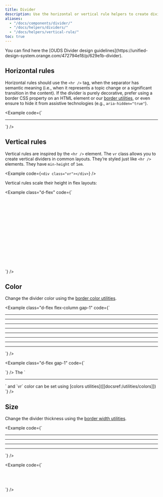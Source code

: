 ```yaml
---
title: Divider
description: Use the horizontal or vertical rule helpers to create dividers. A divider can be used to visually structure an interface by clearly separating content sections.
aliases:
  - "/docs/components/divider/"
  - "/docs/helpers/dividers/"
  - "/docs/helpers/vertical-rule/"
toc: true
---
```


<Callout type="info">
You can find here the [OUDS Divider design guidelines](https://unified-design-system.orange.com/472794e18/p/629e1b-divider).
</Callout>

## Horizontal rules

Horizontal rules should use the `<hr />` tag, when the separator has semantic meaning (i.e., when it represents a topic change or a significant transition in the content). If the divider is purely decorative, prefer using a border CSS property on an HTML element or our [border utilities]([[docsref:/utilities/borders]]), or even ensure to hide it from assistive technologies (e.g., `aria-hidden="true"`).

<Example code={`<hr />
<div class="border-top border-default my-md"></div>`} />

## Vertical rules

Vertical rules are inspired by the `<hr />` element. The `vr` class allows you to create vertical dividers in common layouts. They’re styled just like `<hr />` elements. They have `min-height` of `1em`.

<Example code={`<div class="vr"></div>`} />

Vertical rules scale their height in flex layouts:

<Example class="d-flex" code={`<div class="d-flex" style="height: 50px;">
  <div class="vr"></div>
</div>
<div class="d-flex" style="height: 80px;">
  <div class="vr"></div>
</div>
<div class="d-flex" style="height: 100px;">
  <div class="vr"></div>
</div>`} />

## Color

Change the divider color using the [border color utilities]([[docsref:/utilities/borders#color]]).

<Example class="d-flex flex-column gap-1" code={`<hr class="border-muted">
  <hr class="border-emphasized">
  <hr class="border-brand-primary">
  <div data-bs-theme="light" class="bg-brand-primary py-2xs"><hr class="border-on-brand-primary"></div>
  <div data-bs-theme="light" class="bg-always-white py-2xs"><hr class="border-always-black"></div>
  <div data-bs-theme="dark" class="bg-always-black py-2xs"><hr class="border-always-white"></div>
  <div data-bs-theme="dark" class="bg-always-black py-2xs"><hr class="border-always-on-black"></div>
  <div data-bs-theme="light" class="bg-always-white py-2xs"><hr class="border-always-on-white"></div>`} />

<Example class="d-flex gap-1" code={`<div class="vr border-muted"></div>
  <div class="vr border-emphasized"></div>
  <div class="vr border-brand-primary"></div>
  <div data-bs-theme="light" class="d-flex bg-brand-primary"><div class="vr border-on-brand-primary"></div></div>
  <div data-bs-theme="light" class="d-flex bg-always-white px-2xs"><div class="vr border-always-black"></div></div>
  <div data-bs-theme="dark" class="d-flex bg-always-black px-2xs"><div class="vr border-always-white"></div></div>
  <div data-bs-theme="dark" class="d-flex bg-always-black px-2xs"><div class="vr border-always-on-black"></div></div>
  <div data-bs-theme="light" class="d-flex bg-always-white px-2xs"><div class="vr border-always-on-white"></div></div>`} />

<BootstrapCompatibility>
The `<hr />` and `vr` color can be set using [colors utilities]([[docsref:/utilities/colors]])
<Example code={`<hr class="text-muted">
<div class="vr text-brand-primary"></div>`} />
</BootstrapCompatibility>

## Size

Change the divider thickness using the [border width utilities]([[docsref:/utilities/borders#width]]).

<Example code={`<div>
    <hr class="border-thin">
    <hr class="border-medium">
    <hr class="border-thick">
    <hr class="border-thicker">
  </div>`} />

<Example code={`<div class="d-flex" style="height: 50px;">
    <div class="vr border-thin"></div>
    <div class="vr border-medium"></div>
    <div class="vr border-thick"></div>
    <div class="vr border-thicker"></div>
  </div>`} />

